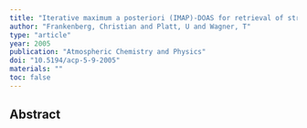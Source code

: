 ```yaml
---
title: "Iterative maximum a posteriori (IMAP)-DOAS for retrieval of strongly absorbing trace gases: Model studies for CH 4 and CO 2 retrieval from near infrared spectra of SCIAMACHY onboard ENVISAT"
author: "Frankenberg, Christian and Platt, U and Wagner, T"
type: "article"
year: 2005
publication: "Atmospheric Chemistry and Physics"
doi: "10.5194/acp-5-9-2005"
materials: ""
toc: false
---
```


## Abstract

